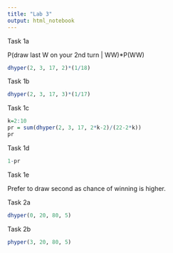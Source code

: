 ```yaml
---
title: "Lab 3"
output: html_notebook
---
```


Task 1a

P(draw last W on your 2nd turn \| WW)\*P(WW)

```r
dhyper(2, 3, 17, 2)*(1/18)
```

Task 1b

```r
dhyper(2, 3, 17, 3)*(1/17)
```

Task 1c

```r
k=2:10
pr = sum(dhyper(2, 3, 17, 2*k-2)/(22-2*k))
pr
```

Task 1d

```r
1-pr
```

Task 1e

Prefer to draw second as chance of winning is higher.

Task 2a

```r
dhyper(0, 20, 80, 5)
```

Task 2b

```r
phyper(3, 20, 80, 5)
```
